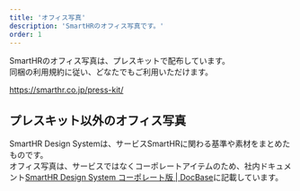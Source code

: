 ```yaml
---
title: 'オフィス写真'
description: 'SmartHRのオフィス写真です。'
order: 1
---
```


SmartHRのオフィス写真は、プレスキットで配布しています。  
同梱の利用規約に従い、どなたでもご利用いただけます。

https://smarthr.co.jp/press-kit/

## プレスキット以外のオフィス写真
SmartHR Design Systemは、サービスSmartHRに関わる基準や素材をまとめたものです。  
オフィス写真は、サービスではなくコーポレートアイテムのため、社内ドキュメント<a href ="https://smarthr-inc.docbase.io/posts/2775925#%E3%82%AA%E3%83%95%E3%82%A3%E3%82%B9%E5%86%99%E7%9C%9F" target="_blank">SmartHR Design System コーポレート版 | DocBase</a>に記載しています。
